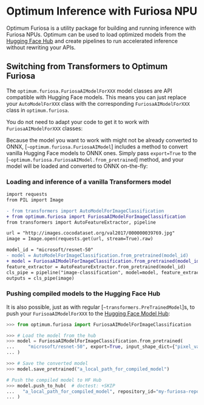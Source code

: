 # Optimum Inference with Furiosa NPU

Optimum Furiosa is a utility package for building and running inference with Furiosa NPUs.
Optimum can be used to load optimized models from the [Hugging Face Hub](hf.co/models) and create pipelines
to run accelerated inference without rewriting your APIs.

## Switching from Transformers to Optimum Furiosa

The `optimum.furiosa.FuriosaAIModelForXXX` model classes are API compatible with Hugging Face models. This
means you can just replace your `AutoModelForXXX` class with the corresponding `FuriosaAIModelForXXX` class in `optimum.furiosa`.

You do not need to adapt your code to get it to work with `FuriosaAIModelForXXX` classes:

Because the model you want to work with might not be already converted to ONNX,  [`~optimum.furiosa.FuriosaAIModel`]
includes a method to convert vanilla Hugging Face models to ONNX ones. Simply pass `export=True` to the
[`~optimum.furiosa.FuriosaAIModel.from_pretrained`] method, and your model will be loaded and converted to ONNX on-the-fly:

### Loading and inference of a vanilla Transformers model

```diff
import requests
from PIL import Image

- from transformers import AutoModelForImageClassification
+ from optimum.furiosa import FuriosaAIModelForImageClassification
from transformers import AutoFeatureExtractor, pipeline

url = "http://images.cocodataset.org/val2017/000000039769.jpg"
image = Image.open(requests.get(url, stream=True).raw)

model_id = "microsoft/resnet-50"
- model = AutoModelForImageClassification.from_pretrained(model_id)
+ model = FuriosaAIModelForImageClassification.from_pretrained(model_id, export=True, input_shape_dict={"pixel_values": [1, 3, 224, 224]}, output_shape_dict={"logits": [1, 1000]},)
feature_extractor = AutoFeatureExtractor.from_pretrained(model_id)
cls_pipe = pipeline("image-classification", model=model, feature_extractor=feature_extractor)
outputs = cls_pipe(image)
```


### Pushing compiled models to the Hugging Face Hub

It is also possible, just as with regular [`~transformers.PreTrainedModel`]s, to push your `FurisoaAIModelForXXX` to the
[Hugging Face Model Hub](https://hf.co/models):

```python
>>> from optimum.furiosa import FuriosaAIModelForImageClassification

>>> # Load the model from the hub
>>> model = FuriosaAIModelForImageClassification.from_pretrained(
...     "microsoft/resnet-50", export=True, input_shape_dict={"pixel_values": [1, 3, 224, 224]}, output_shape_dict={"logits": [1, 1000]},
... )

>>> # Save the converted model
>>> model.save_pretrained("a_local_path_for_compiled_model")

# Push the compiled model to HF Hub
>>> model.push_to_hub(  # doctest: +SKIP
...   "a_local_path_for_compiled_model", repository_id="my-furiosa-repo", use_auth_token=True
... )
```
